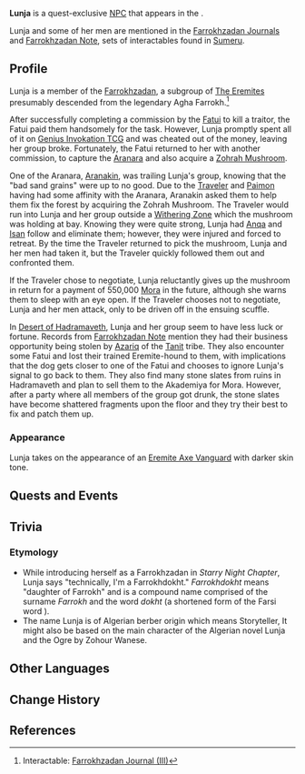 {{Character Infobox
|type             = Quest NPC
|image            = NPC Lunja.png
|region           = Sumeru
|location         = Sumeru
|affiliation      = The Eremites
|title            = Farrokhdokht
}}
'''Lunja''' is a quest-exclusive [[NPC]] that appears in the {{Quest|Starry Night Chapter}}.

Lunja and some of her men are mentioned in the [[Farrokhzadan Journal]]s and [[Farrokhzadan Note]], sets of interactables found in [[Sumeru]].

==Profile==
Lunja is a member of the [[Farrokhzadan]], a subgroup of [[The Eremites]] presumably descended from the legendary Agha Farrokh.<ref>Interactable: [[Farrokhzadan Journal#Farrokhzadan Journal (III)|Farrokhzadan Journal (III)]]</ref>

After successfully completing a commission by the [[Fatui]] to kill a traitor, the Fatui paid them handsomely for the task. However, Lunja promptly spent all of it on [[Genius Invokation TCG]] and was cheated out of the money, leaving her group broke. Fortunately, the Fatui returned to her with another commission, to capture the [[Aranara]] and also acquire a [[Zohrah Mushroom]].

One of the Aranara, [[Aranakin]], was trailing Lunja's group, knowing that the "bad sand grains" were up to no good. Due to the [[Traveler]] and [[Paimon]] having had some affinity with the Aranara, Aranakin asked them to help them fix the forest by acquiring the Zohrah Mushroom. The Traveler would run into Lunja and her group outside a [[The Withering|Withering Zone]] which the mushroom was holding at bay. Knowing they were quite strong, Lunja had [[Anqa]] and [[Isan]] follow and eliminate them; however, they were injured and forced to retreat. By the time the Traveler returned to pick the mushroom, Lunja and her men had taken it, but the Traveler quickly followed them out and confronted them.

If the Traveler chose to negotiate, Lunja reluctantly gives up the mushroom in return for a payment of 550,000 [[Mora]] in the future, although she warns them to sleep with an eye open. If the Traveler chooses not to negotiate, Lunja and her men attack, only to be driven off in the ensuing scuffle.

In [[Desert of Hadramaveth]], Lunja and her group seem to have less luck or fortune. Records from [[Farrokhzadan Note]] mention they had their business opportunity being stolen by [[Azariq]] of the [[Tanit]] tribe. They also encounter some Fatui and lost their trained Eremite-hound to them, with implications that the dog gets closer to one of the Fatui and chooses to ignore Lunja's signal to go back to them. They also find many stone slates from ruins in Hadramaveth and plan to sell them to the Akademiya for Mora. However, after a party where all members of the group got drunk, the stone slates have become shattered fragments upon the floor and they try their best to fix and patch them up. 

===Appearance===
Lunja takes on the appearance of an [[Eremite Axe Vanguard]] with darker skin tone.

==Quests and Events==
{{Quests and Events}}

==Trivia==
===Etymology===
*While introducing herself as a Farrokhzadan in ''Starry Night Chapter'', Lunja says "technically, I'm a Farrokhdokht." ''Farrokhdokht'' means "daughter of Farrokh" and is a compound name comprised of the surname ''Farrokh'' and the word ''dokht'' (a shortened form of the Farsi word {{lang|mini=1|fa=دختر|fa_rm=dokhtar|fa_tl=daughter}}).
*The name Lunja is of Algerian berber origin which means Storyteller, It might also be based on the main character of the Algerian novel Lunja and the Ogre by Zohour Wanese.

==Other Languages==
{{Other Languages
|default_hidden = 1
|en      = Lunja
|zhs     = 卢妮雅
|zhs_rm  = Lúnīyǎ
|zht     = 盧妮雅
|zht_rm  = Lúníyǎ
|ja      = ルニア
|ja_rm   = Runia
|ko      = 루냐
|es      = Lunja
|fr      = Lunja
|ru      = Лунджа
|th      = Lunja
|vi      = Lunja
|de      = Lunja
|id      = Lunja
|pt      = Lunja
|tr      = Lunja
|it      = Lunja
}}

==Change History==
{{Change History|3.0}}

==References==
{{Reflist}}